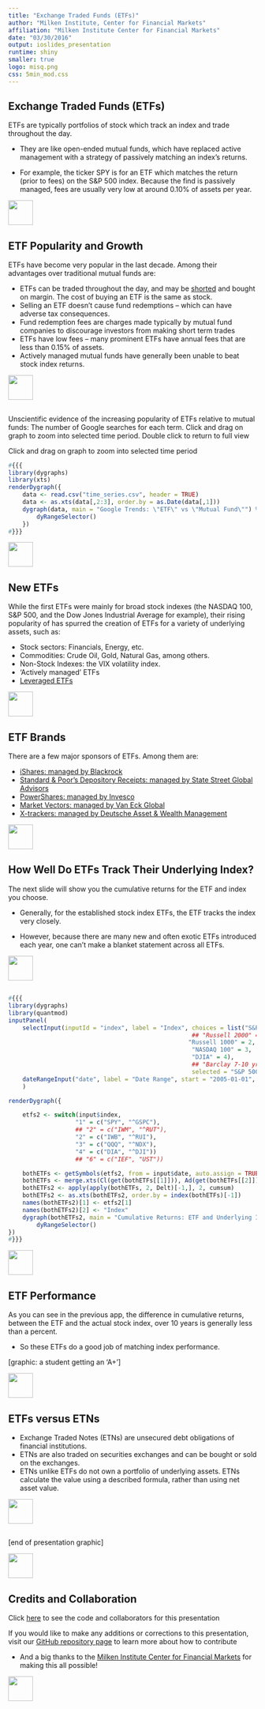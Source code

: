 ```yaml
---
title: "Exchange Traded Funds (ETFs)"
author: "Milken Institute, Center for Financial Markets"
affiliation: "Milken Institute Center for Financial Markets"
date: "03/30/2016"
output: ioslides_presentation
runtime: shiny
smaller: true
logo: misq.png
css: 5min_mod.css
---
```


## Exchange Traded Funds (ETFs)

ETFs are typically portfolios of stock which track an index and trade throughout the day.

-  They are like open-ended mutual funds, which have replaced active management with a strategy of passively matching an index's returns.

-  For example, the ticker SPY is for an ETF which matches the return (prior to fees) on the S&P 500 index. Because the find is passively managed, fees are usually very low at around 0.10% of assets per year.

<div class="MIfooter"><img src="mi.png" style="height:50px;"></div> 

## ETF Popularity and Growth

ETFs have become very popular in the last decade.  Among their advantages over traditional mutual funds are:

-  ETFs can be traded throughout the day, and may be [shorted](https://micfm.shinyapps.io/short_selling_stock/) and bought on margin.  The cost of buying an ETF is the same as stock.
-  Selling an ETF doesn't cause fund redemptions -- which can have adverse tax consequences.
  + Fund redemption fees are charges made typically by mutual fund companies to discourage investors from making short term trades
-  ETFs have low fees -- many prominent ETFs have annual fees that are less than 0.15% of assets.
-  Actively managed mutual funds have generally been unable to beat stock index returns.   

<div class="MIfooter"><img src="mi.png" style="height:50px;"></div> 

<!---There are many proposed reasons for this, however most agree it is due to low ETF fees, coupled with an inability of active mutual funds to beat index returns. -->

<!---
<script type="text/javascript" src="//www.google.com/trends/embed.js?hl=en-US&q=ETF,+Mutual+Fund&cmpt=q&tz=Etc/GMT%2B4&tz=Etc/GMT%2B4&content=1&cid=TIMESERIES_GRAPH_0&export=5&w=300&h=130">
</script>
-->

##
Unscientific evidence of the increasing popularity of ETFs relative to mutual funds:  The number of Google searches for each term.
Click and drag on graph to zoom into selected time period. Double click to return to full view

Click and drag on graph to zoom into selected time period

```r
#{{{
library(dygraphs)
library(xts)
renderDygraph({
    data <- read.csv("time_series.csv", header = TRUE)
    data <- as.xts(data[,2:3], order.by = as.Date(data[,1]))
    dygraph(data, main = "Google Trends: \"ETF\" vs \"Mutual Fund\"") %>%
        dyRangeSelector()
    })
#}}}
```

<div class="MIfooter"><img src="mi.png" style="height:50px;"></div> 

## New ETFs

While the first ETFs were mainly for broad stock indexes (the NASDAQ 100, S&P 500, and the Dow Jones Industrial Average for example), their rising popularity of has spurred the creation of ETFs for a variety of underlying assets, such as:

-  Stock sectors: Financials, Energy, etc. 
-  Commodities: Crude Oil, Gold, Natural Gas, among others.
-  Non-Stock Indexes: the VIX volatility index.
-  'Actively managed' ETFs
-  [Leveraged ETFs](https://micfm.shinyapps.io/leveragedETFs/)

<div class="MIfooter"><img src="mi.png" style="height:50px;"></div> 

## ETF Brands

There are a few major sponsors of ETFs.  Among them are:

-  [iShares: managed by Blackrock](www.ishares.com/)
-  [Standard & Poor's Depository Receipts: managed by State Street Global Advisors](https://www.spdrs.com/)
-  [PowerShares: managed by Invesco](http://www.invescopowershares.com/)
-  [Market Vectors: managed by Van Eck Global](www.vaneck.com/market-vectors/equity-etfs/)
-  [X-trackers: managed by Deutsche Asset & Wealth Management](www.etf.deutscheawm.com/)

<div class="MIfooter"><img src="mi.png" style="height:50px;"></div> 

##  How Well Do ETFs Track Their Underlying Index?

The next slide will show you the cumulative returns for the ETF and index you choose.

-  Generally, for the established stock index ETFs, the ETF tracks the index very closely.

-  However, because there are many new and often exotic ETFs introduced each year, one can't make a blanket statement across all ETFs.

<div class="MIfooter"><img src="mi.png" style="height:50px;"></div> 

##

```r
#{{{
library(dygraphs)
library(quantmod)
inputPanel(
    selectInput(inputId = "index", label = "Index", choices = list("S&P 500" = 1,
                                                    ## "Russell 2000" = 2,
                                                   "Russell 1000" = 2,
                                                    "NASDAQ 100" = 3,
                                                    "DJIA" = 4),
                                                    ## "Barclay 7-10 yr. Treas." = 6),
                                                    selected = "S&P 500"),
    dateRangeInput("date", label = "Date Range", start = "2005-01-01", end = Sys.Date())
    )

renderDygraph({

    etfs2 <- switch(input$index,
                   "1" = c("SPY", "^GSPC"),
                   ## "2" = c("IWM", "^RUT"),
                   "2" = c("IWB", "^RUI"),
                   "3" = c("QQQ", "^NDX"),
                   "4" = c("DIA", "^DJI"))
                   ## "6" = c("IEF", "UST"))

    bothETFs <- getSymbols(etfs2, from = input$date, auto.assign = TRUE)
    bothETFs <- merge.xts(Cl(get(bothETFs[[1]])), Ad(get(bothETFs[[2]])), join = "inner")
    bothETFs2 <- apply(apply(bothETFs, 2, Delt)[-1,], 2, cumsum)
    bothETFs2 <- as.xts(bothETFs2, order.by = index(bothETFs)[-1])
    names(bothETFs2)[1] <- etfs2[1]
    names(bothETFs2)[2] <- "Index"
    dygraph(bothETFs2, main = "Cumulative Returns: ETF and Underlying Index") %>%
        dyRangeSelector()
})
#}}}
```

<div class="MIfooter"><img src="mi.png" style="height:50px;"></div> 

## ETF Performance

As you can see in the previous app, the difference in cumulative returns, between the ETF and the actual stock index, over 10 years is generally less than a percent.

-  So these ETFs do a good job of matching index performance.

[graphic: a student getting an 'A+']

<div class="MIfooter"><img src="mi.png" style="height:50px;"></div> 

## ETFs versus ETNs

-  Exchange Traded Notes (ETNs) are unsecured debt obligations of financial institutions.
-  ETNs are also traded on securities exchanges and can be bought or sold on the exchanges.
-  ETNs unlike ETFs do not own a portfolio of underlying assets. ETNs calculate the value using a described formula, rather than using net asset value.

<div class="MIfooter"><img src="mi.png" style="height:50px;"></div> 

##

[end of presentation graphic]

<div class="MIfooter"><img src="mi.png" style="height:50px;"></div> 

## Credits and Collaboration

Click [here](https://github.com/FinancialMarkets/5MinuteFinance/blob/master/Equity/ETFs/ETFs.Rmd) to see the code and collaborators for this presentation

If you would like to make any additions or corrections to this presentation, visit our [GitHub repository page](https://github.com/FinancialMarkets/5MinuteFinance#how-to-contribute) to learn more about how to contribute

- And a big thanks to the [Milken Institute Center for Financial Markets](http://www.milkeninstitute.org/centers/markets) for making this all possible!


<div class="MIfooter"><img src="mi.png" style="height:50px;"></div> 
